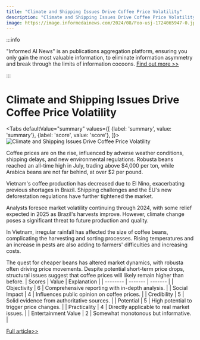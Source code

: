 ```yaml
---
title: "Climate and Shipping Issues Drive Coffee Price Volatility"
description: "Climate and Shipping Issues Drive Coffee Price Volatility"
image: https://image.informedainews.com/2024/08/Foo-usj-1724065947-0.jpg
---
```



:::info

"Informed AI News" is an publications aggregation platform, ensuring you only gain the most valuable information, to eliminate information asymmetry and break through the limits of information cocoons.  [Find out more >>](/)

:::

# Climate and Shipping Issues Drive Coffee Price Volatility


<Tabs
	defaultValue="summary"
	values={[
	{label: 'summary', value: 'summary'},
	{label: 'score', value: 'score'},
]}>
<TabItem value="summary">
<img
  src="https://image.informedainews.com/2024/08/Foo-usj-1724065947-0.jpg"
  alt="Climate and Shipping Issues Drive Coffee Price Volatility"
/>



Coffee prices are on the rise, influenced by adverse weather conditions, shipping delays, and new environmental regulations. Robusta beans reached an all-time high in July, trading above $4,000 per ton, while Arabica beans are not far behind, at over $2 per pound.

Vietnam's coffee production has decreased due to El Nino, exacerbating previous shortages in Brazil. Shipping challenges and the EU's new deforestation regulations have further tightened the market.

Analysts foresee market volatility continuing through 2024, with some relief expected in 2025 as Brazil's harvests improve. However, climate change poses a significant threat to future production and quality.

In Vietnam, irregular rainfall has affected the size of coffee beans, complicating the harvesting and sorting processes. Rising temperatures and an increase in pests are also adding to farmers' difficulties and increasing costs.

The quest for cheaper beans has altered market dynamics, with robusta often driving price movements. Despite potential short-term price drops, structural issues suggest that coffee prices will likely remain higher than before.
</TabItem>
<TabItem value="score">
	| Scores     | Value   | Explanation |
	| -------- | ------- | ------- |
	| Objectivity  | 6    | Comprehensive reporting with in-depth analysis.    |
	| Social Impact | 4     | Influences public opinion on coffee prices.    |
	| Credibility    | 5    | Solid evidence from authoritative sources.    |
	| Potential    | 5    | High potential to trigger price changes.    |
	| Practicality    | 4    | Directly applicable to real market issues.    |
	| Entertainment Value    | 2    | Somewhat monotonous but informative.    |
</TabItem>
</Tabs>

[Full article>>](https://asia.nikkei.com/Spotlight/Market-Spotlight/Coffee-prices-volatile-on-climate-shipping-crunch-forest-regulation)
